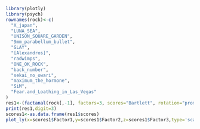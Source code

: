```r
library(plotly)
library(psych)
rownames(rock)<-c(
  "X_japan",
  "LUNA_SEA",
  "UNISON_SQUARE_GARDEN",
  "9mm_parabellum_bullet",
  "GLAY",
  "[Alexandros]",
  "radwimps",
  "ONE_OK_ROCK",
  "back_number",
  "sekai_no_owari",
  "maximum_the_hormone",
  "SiM",
  "Fear.and_Loathing_in_Las_Vegas"
)
res1<-(factanal(rock[,-1], factors=3, scores="Bartlett", rotation="promax"))
print(res1,digit=3)
scores1<-as.data.frame(res1$scores)
plot_ly(x=scores1$Factor1,y=scores1$Factor2,z=scores1$Factor3,type='scatter3d',symbol=rownames(rock))
```


